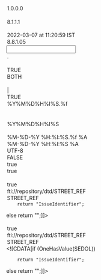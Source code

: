 <?xml version="1.0" encoding="UTF-8"?>

<MappingDef type="MSF" version="1.0">
  <Options>
    <Option key="MappingComment"/>
    <Option key="MappingVersion">1.0.0.0</Option>
    <Option key="MappingAuthor"/>
    <Option key="MessageTranslatorVersion">8.1.1.1</Option>
    <Option key="RCode"/>
    <Option key="LastChangedTms">2022-03-07 at 11:20:59 IST</Option>
    <Option key="MappingDesignerVersion">8.8.1.05</Option>
  </Options>
  <Input vendorType="VARIABLE">
    <Options>
      <Option key="DecimalSeparator">.</Option>
      <Option key="DDLName"/>
      <Option key="IsSingleCharDataDelimiter">TRUE</Option>
      <Option key="TrimFields">BOTH</Option>
      <Option key="NullIdentifiers"/>
      <Option key="InputDataDelimiter">|</Option>
      <Option key="IndexBasedLookUp">TRUE</Option>
      <Option key="TimeStampFormat">%Y%M%D%H%I%S.%f</Option>
      <Option key="QuotationMark"/>
      <Option key="MessageType"/>
      <Option key="DateTimeFormat">%Y%M%D%H%I%S</Option>
      <Option key="EscapeChar"/>
    </Options>
    <Layout>
      <Override/>
      <field decimals="0" desc="" excludedNullIdentifiers="" ident="GVKEY" length="255" mandatory="false" mapable="true" match="false" multiple="false" name="GVKEY" pattern="" pos="0" readonly="false" type="String"/>
      <field decimals="0" desc="" excludedNullIdentifiers="" ident="IID" length="255" mandatory="false" mapable="true" match="false" multiple="false" name="IID" pattern="" pos="0" readonly="false" type="String"/>
      <field decimals="0" desc="" excludedNullIdentifiers="" ident="SEDOL" length="255" mandatory="false" mapable="true" match="false" multiple="false" name="SEDOL" pattern="" pos="0" readonly="false" type="String"/>
    </Layout>
  </Input>
  <Output>
    <Options>
      <Option key="TimeStampOutputFormat">%M-%D-%Y %H:%I:%S.%f %A</Option>
      <Option key="DateTimeOutputFormat">%M-%D-%Y %H:%I:%S %A</Option>
      <Option key="OutputEncoding">UTF-8</Option>
      <Option key="DefaultEmptyNumericsToZero">FALSE</Option>
      <Option key="AddTZIndicators">true</Option>
      <Option key="AddVendorMnemonic">true</Option>
    </Options>
    <MappingFragments/>
    <OutputDef>
      <Execute displayName="ISIN">
        <expr><![CDATA[if (OneHasValue(SEDOL))
	return StoreString("ISIN", Select("", "", "select iss_id from ft_t_isid where  end_tms  is null and id_ctxt_typ  = 'ISIN' and instr_id  in (select instr_id from ft_t_isid where  id_ctxt_typ='SEDOL' and iss_id =:1 and end_tms is null)", SEDOL, "", "", "", ""));
else
	return "";]]></expr>
      </Execute>
      <Node messageformat="GSREF" name="STREET_REF" type="message">
        <Options>
          <Option key="OutputEncoding"/>
          <Option key="AddTZIndicators">true</Option>
          <Option key="SystemId">fti://repository/dtd/STREET_REF</Option>
          <Option key="DocType">STREET_REF</Option>
        </Options>
        <condition><![CDATA[if (AllHaveValue(GVKEY, IID, SEDOL))
	return "STREET_REF";
else
	return "";]]></condition>
        <Node name="USERID" type="attribute">
          <expr><![CDATA[return "GUEST";]]></expr>
        </Node>
        <Node name="HEADER" type="element">
          <Node name="CHECKLASTDBUPDATE" type="element">
            <Node name="VALUE" type="attribute">
              <expr><![CDATA[return "N";]]></expr>
            </Node>
          </Node>
          <Node name="CHGAPPRTYP" type="element">
            <Node name="VALUE" type="attribute">
              <expr><![CDATA[return "N";]]></expr>
            </Node>
          </Node>
          <Node name="CURRENTTIMESTAMP" type="element">
            <expr><![CDATA[return TimeStamp();]]></expr>
          </Node>
          <Node name="DATASOURCE" type="element">
            <Node name="VALUE" type="attribute">
              <expr><![CDATA[return "P72";]]></expr>
            </Node>
          </Node>
          <Node name="ISSUERDERIVATIONMODE" type="element">
            <Node name="VALUE" type="attribute">
              <expr><![CDATA[return "N";]]></expr>
            </Node>
          </Node>
          <Node name="MAIN_ENTITY_ID" type="element">
            <Node name="VALUE" type="attribute">
              <expr><![CDATA[return Strcat(GVKEY, IID);]]></expr>
            </Node>
          </Node>
          <Node name="MAIN_ENTITY_ID_CTXT_TYP" type="element">
            <Node name="VALUE" type="attribute">
              <expr><![CDATA[return "SACSECCODE";]]></expr>
            </Node>
          </Node>
          <Node name="MSGCLASSIFICATION" type="element">
            <Node name="VALUE" type="attribute">
              <expr><![CDATA[return "GVKEYF";]]></expr>
            </Node>
          </Node>
          <Node name="USERID" type="element">
            <Node name="VALUE" type="attribute">
              <expr><![CDATA[return "GVKEY";]]></expr>
            </Node>
          </Node>
        </Node>
        <Node name="Issuer" type="segment">
          <Node name="ACTION" type="attribute">
            <expr><![CDATA[return "REFERENCE";]]></expr>
          </Node>
          <Node name="TYPE" type="attribute">
            <expr><![CDATA[return "Issuer";]]></expr>
          </Node>
          <Node name="Issue" type="segment">
            <Node name="ACTION" type="attribute">
              <expr><![CDATA[return "REFERENCE";]]></expr>
            </Node>
            <Node name="TYPE" type="attribute">
              <expr><![CDATA[return "Issue";]]></expr>
            </Node>
            <Node name="COPY_TO" type="attribute">
              <expr><![CDATA[return "INSTR_ISSR_ID";]]></expr>
            </Node>
            <Node name="MATCH" type="attribute">
              <expr><![CDATA[return "FTFISSU1_ISSU_INSTRM";]]></expr>
            </Node>
            <Node displayName="ISIN" name="IssueIdentifier" type="segment">
              <Node name="ACTION" type="attribute">
                <expr><![CDATA[return "REFERENCE";]]></expr>
              </Node>
              <Node name="TYPE" type="attribute">
                <expr><![CDATA[return "IssueIdentifier";]]></expr>
              </Node>
              <Node name="MATCH" type="attribute">
                <expr><![CDATA[return "ISID3_ID_CTXT_ISS_ID";]]></expr>
              </Node>
              <Node name="COPY_TO" type="attribute">
                <expr><![CDATA[return "INSTR_ID";]]></expr>
              </Node>
              <Node name="ERROR" type="attribute">
                <expr><![CDATA[return "N";]]></expr>
              </Node>
              <Node name="IDCTXTTYP" type="element">
                <Node name="VALUE" type="attribute">
                  <expr><![CDATA[return "ISIN";]]></expr>
                </Node>
              </Node>
              <Node name="ISSID" type="element">
                <Node name="VALUE" type="attribute">
                  <expr><![CDATA[return GetStringByKey("ISIN");]]></expr>
                </Node>
              </Node>
              <Node name="STARTTMS" type="element">
                <Node name="INSERT_ONLY" type="attribute">
                  <expr><![CDATA[return "Y";]]></expr>
                </Node>
                <Node name="TRANSLATE" type="attribute"/>
                <Node name="VALUE" type="attribute">
                  <expr><![CDATA[return Transform2FTIDate(SubString(TimeStamp(), 1, 10), "MM-DD-YYYY");]]></expr>
                </Node>
              </Node>
              <Node name="DATASTATTYP" type="element">
                <Node name="INSERT_ONLY" type="attribute"/>
                <Node name="VALUE" type="attribute">
                  <expr><![CDATA[return "ACTIVE";]]></expr>
                </Node>
              </Node>
            </Node>
            <Node displayName="SEDOL" name="IssueIdentifier" type="segment">
              <condition><![CDATA[if (OneHasValue(SEDOL))
	
		return "IssueIdentifier";

else
	return "";]]></condition>
              <Node name="ACTION" type="attribute">
                <expr><![CDATA[return "REFERENCE";]]></expr>
              </Node>
              <Node name="TYPE" type="attribute">
                <expr><![CDATA[return "IssueIdentifier";]]></expr>
              </Node>
              <Node name="MATCH" type="attribute">
                <expr><![CDATA[return "ISID6_CTX_ID_MKT_USG";]]></expr>
              </Node>
              <Node name="ENDDATEIND" type="attribute">
                <expr><![CDATA[return "L";]]></expr>
              </Node>
              <Node name="ERROR" type="attribute">
                <expr><![CDATA[return "N";]]></expr>
              </Node>
              <Node name="COPY_TO" type="attribute">
                <expr><![CDATA[return "INSTR_ID";]]></expr>
              </Node>
              <Node name="IDCTXTTYP" type="element">
                <Node name="VALUE" type="attribute">
                  <expr><![CDATA[return "SEDOL";]]></expr>
                </Node>
              </Node>
              <Node name="ISSID" type="element">
                <Node name="VALUE" type="attribute">
                  <expr><![CDATA[return SEDOL;]]></expr>
                </Node>
              </Node>
              <Node name="STARTTMS" type="element">
                <Node name="INSERT_ONLY" type="attribute">
                  <expr><![CDATA[return "Y";]]></expr>
                </Node>
                <Node name="TRANSLATE" type="attribute"/>
                <Node name="VALUE" type="attribute">
                  <expr><![CDATA[return Transform2FTIDate(SubString(TimeStamp(), 1, 10), "MM-DD-YYYY");]]></expr>
                </Node>
              </Node>
              <Node name="DATASTATTYP" type="element">
                <Node name="INSERT_ONLY" type="attribute"/>
                <Node name="VALUE" type="attribute">
                  <expr><![CDATA[return "ACTIVE";]]></expr>
                </Node>
              </Node>
            </Node>
          </Node>
        </Node>
        <Node name="IssuerIdentifier" type="segment">
          <condition><![CDATA[if (OneHasValue(GVKEY))
	return "IssueIdentifier";
else
	return "";]]></condition>
          <Node name="ACTION" type="attribute">
            <expr><![CDATA[return "UNKNOWN";]]></expr>
          </Node>
          <Node name="TYPE" type="attribute">
            <expr><![CDATA[return "IssuerIdentifier";]]></expr>
          </Node>
          <Node name="ISSRID" type="element">
            <Node name="VALUE" type="attribute">
              <expr><![CDATA[return GVKEY;]]></expr>
            </Node>
          </Node>
          <Node name="ISSRIDCTXTTYP" type="element">
            <Node name="VALUE" type="attribute">
              <expr><![CDATA[return "GVKEY";]]></expr>
            </Node>
          </Node>
          <Node name="DATASTATTYP" type="element">
            <Node name="VALUE" type="attribute">
              <expr><![CDATA[return "ACTIVE";]]></expr>
            </Node>
          </Node>
          <Node name="STARTTMS" type="element">
            <Node name="INSERT_ONLY" type="attribute">
              <expr><![CDATA[return "Y";]]></expr>
            </Node>
            <Node name="TRANSLATE" type="attribute"/>
            <Node name="VALUE" type="attribute">
              <expr><![CDATA[return Transform2FTIDate(SubString(TimeStamp(), 1, 10), "MM-DD-YYYY");]]></expr>
            </Node>
          </Node>
        </Node>
      </Node>
      <Node messageformat="GSREF" name="STREET_REF" type="message">
        <Options>
          <Option key="OutputEncoding"/>
          <Option key="AddTZIndicators">true</Option>
          <Option key="SystemId">fti://repository/dtd/STREET_REF</Option>
          <Option key="DocType">STREET_REF</Option>
        </Options>
        <condition><![CDATA[if (AllHaveValue(GVKEY, IID, SEDOL))
	return "STREET_REF";
else
	return "";]]></condition>
        <Node name="USERID" type="attribute">
          <expr><![CDATA[return "GUEST";]]></expr>
        </Node>
        <Node name="HEADER" type="element">
          <Node name="CHECKLASTDBUPDATE" type="element">
            <Node name="VALUE" type="attribute">
              <expr><![CDATA[return "N";]]></expr>
            </Node>
          </Node>
          <Node name="CHGAPPRTYP" type="element">
            <Node name="VALUE" type="attribute">
              <expr><![CDATA[return "N";]]></expr>
            </Node>
          </Node>
          <Node name="CURRENTTIMESTAMP" type="element">
            <expr><![CDATA[return TimeStamp();]]></expr>
          </Node>
          <Node name="DATASOURCE" type="element">
            <Node name="VALUE" type="attribute">
              <expr><![CDATA[return "P72";]]></expr>
            </Node>
          </Node>
          <Node name="ISSUERDERIVATIONMODE" type="element">
            <Node name="VALUE" type="attribute">
              <expr><![CDATA[return "N";]]></expr>
            </Node>
          </Node>
          <Node name="MAIN_ENTITY_ID" type="element">
            <Node name="VALUE" type="attribute">
              <expr><![CDATA[return Strcat(GVKEY, IID);]]></expr>
            </Node>
          </Node>
          <Node name="MAIN_ENTITY_ID_CTXT_TYP" type="element">
            <Node name="VALUE" type="attribute">
              <expr><![CDATA[return "SACSECCODE";]]></expr>
            </Node>
          </Node>
          <Node name="MSGCLASSIFICATION" type="element">
            <Node name="VALUE" type="attribute">
              <expr><![CDATA[return "GVKEYF";]]></expr>
            </Node>
          </Node>
          <Node name="USERID" type="element">
            <Node name="VALUE" type="attribute">
              <expr><![CDATA[return "GVKEY";]]></expr>
            </Node>
          </Node>
        </Node>
        <Node name="Issue" type="segment">
          <Node name="ACTION" type="attribute">
            <expr><![CDATA[return "REFERENCE";]]></expr>
          </Node>
          <Node name="TYPE" type="attribute">
            <expr><![CDATA[return "Issue";]]></expr>
          </Node>
        </Node>
        <Node displayName="ISIN" name="IssueIdentifier" type="segment">
          <condition><![CDATA[if (OneHasValue(GetStringByKey("ISIN")))
	return "IssueIdentifier";
else
	return "";]]></condition>
          <Node name="ACTION" type="attribute">
            <expr><![CDATA[return "REFERENCE";]]></expr>
          </Node>
          <Node name="TYPE" type="attribute">
            <expr><![CDATA[return "IssueIdentifier";]]></expr>
          </Node>
          <Node name="MATCH" type="attribute">
            <expr><![CDATA[return "ISID3_ID_CTXT_ISS_ID";]]></expr>
          </Node>
          <Node name="ERROR" type="attribute">
            <expr><![CDATA[return "N";]]></expr>
          </Node>
          <Node name="IDCTXTTYP" type="element">
            <Node name="VALUE" type="attribute">
              <expr><![CDATA[return "ISIN";]]></expr>
            </Node>
          </Node>
          <Node name="ISSID" type="element">
            <Node name="VALUE" type="attribute">
              <expr><![CDATA[return GetStringByKey("ISIN");]]></expr>
            </Node>
          </Node>
          <Node name="STARTTMS" type="element">
            <Node name="INSERT_ONLY" type="attribute">
              <expr><![CDATA[return "Y";]]></expr>
            </Node>
            <Node name="TRANSLATE" type="attribute"/>
            <Node name="VALUE" type="attribute">
              <expr><![CDATA[return Transform2FTIDate(SubString(TimeStamp(), 1, 10), "MM-DD-YYYY");]]></expr>
            </Node>
          </Node>
          <Node name="DATASTATTYP" type="element">
            <Node name="INSERT_ONLY" type="attribute"/>
            <Node name="VALUE" type="attribute">
              <expr><![CDATA[return "ACTIVE";]]></expr>
            </Node>
          </Node>
        </Node>
        <Node displayName="SEDOL" name="IssueIdentifier" type="segment">
          <condition><![CDATA[if (OneHasValue(SEDOL))
	
		return "IssueIdentifier";

else
	return "";]]></condition>
          <Node name="ACTION" type="attribute">
            <expr><![CDATA[return "REFERENCE";]]></expr>
          </Node>
          <Node name="TYPE" type="attribute">
            <expr><![CDATA[return "IssueIdentifier";]]></expr>
          </Node>
          <Node name="MATCH" type="attribute">
            <expr><![CDATA[return "ISID6_CTX_ID_MKT_USG";]]></expr>
          </Node>
          <Node name="ENDDATEIND" type="attribute">
            <expr><![CDATA[return "L";]]></expr>
          </Node>
          <Node name="ERROR" type="attribute">
            <expr><![CDATA[return "N";]]></expr>
          </Node>
          <Node name="IDCTXTTYP" type="element">
            <Node name="VALUE" type="attribute">
              <expr><![CDATA[return "SEDOL";]]></expr>
            </Node>
          </Node>
          <Node name="ISSID" type="element">
            <Node name="VALUE" type="attribute">
              <expr><![CDATA[return SEDOL;]]></expr>
            </Node>
          </Node>
          <Node name="STARTTMS" type="element">
            <Node name="INSERT_ONLY" type="attribute">
              <expr><![CDATA[return "Y";]]></expr>
            </Node>
            <Node name="TRANSLATE" type="attribute"/>
            <Node name="VALUE" type="attribute">
              <expr><![CDATA[return Transform2FTIDate(SubString(TimeStamp(), 1, 10), "MM-DD-YYYY");]]></expr>
            </Node>
          </Node>
          <Node name="DATASTATTYP" type="element">
            <Node name="INSERT_ONLY" type="attribute"/>
            <Node name="VALUE" type="attribute">
              <expr><![CDATA[return "ACTIVE";]]></expr>
            </Node>
          </Node>
        </Node>
        <Node displayName="GVKEY" name="IssueIdentifier" type="segment">
          <condition><![CDATA[if (OneHasValue(GVKEY) && OneHasValue(IID))
	return "IssueIdentifier";
else
	return "";]]></condition>
          <Node name="ACTION" type="attribute">
            <expr><![CDATA[return "UNKNOWN";]]></expr>
          </Node>
          <Node name="TYPE" type="attribute">
            <expr><![CDATA[return "IssueIdentifier";]]></expr>
          </Node>
          <Node name="MATCH" type="attribute">
            <expr><![CDATA[return "ISID7_INSTR_CTX_MKT_USG";]]></expr>
          </Node>
          <Node name="IDCTXTTYP" type="element">
            <Node name="VALUE" type="attribute">
              <expr><![CDATA[return "SACSECCODE";]]></expr>
            </Node>
          </Node>
          <Node name="ISSID" type="element">
            <Node name="VALUE" type="attribute">
              <expr><![CDATA[return Strcat(GVKEY, IID);]]></expr>
            </Node>
          </Node>
          <Node name="DATASTATTYP" type="element">
            <Node name="INSERT_ONLY" type="attribute"/>
            <Node name="VALUE" type="attribute">
              <expr><![CDATA[return "ACTIVE";]]></expr>
            </Node>
          </Node>
          <Node name="STARTTMS" type="element">
            <Node name="INSERT_ONLY" type="attribute">
              <expr><![CDATA[return "Y";]]></expr>
            </Node>
            <Node name="TRANSLATE" type="attribute"/>
            <Node name="VALUE" type="attribute">
              <expr><![CDATA[return Transform2FTIDate(SubString(TimeStamp(), 1, 10), "MM-DD-YYYY");]]></expr>
            </Node>
          </Node>
        </Node>
        <Node name="ISIDMarketIssueCrossReference" type="segment">
          <Node name="ACTION" type="attribute">
            <expr><![CDATA[return "UNKNOWN";]]></expr>
          </Node>
          <Node name="TYPE" type="attribute">
            <expr><![CDATA[return "ISIDMarketIssueCrossReference";]]></expr>
          </Node>
          <Node name="ISIDOID" type="element">
            <Node name="VALUE" type="attribute"/>
          </Node>
          <Node name="MIXROID" type="element">
            <Node name="VALUE" type="attribute"/>
          </Node>
          <Node name="MKTISSOID" type="element">
            <Node name="VALUE" type="attribute"/>
          </Node>
        </Node>
      </Node>
    </OutputDef>
  </Output>
  <Translation/>
  <Expressions>
    <Expression enabled="true" ident="KeyStreaming">
      <expr><![CDATA[return Strcat(GVKEY, IID);]]></expr>
    </Expression>
    <Expression enabled="false" ident="RecordIdentifier">
      <expr><![CDATA[return "";]]></expr>
    </Expression>
    <Expression enabled="false" ident="GSDMFiltering">
      <expr><![CDATA[return "";]]></expr>
    </Expression>
    <Expression enabled="false" ident="VDSFiltering">
      <expr><![CDATA[return "";]]></expr>
    </Expression>
  </Expressions>
</MappingDef>
